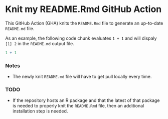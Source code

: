 # Knit my README.Rmd GitHub Action

This GitHub Action (GHA) knits the `README.Rmd` file to generate an
up-to-date `README.md` file. 


As an example, the following code chunk evaluates `1 + 1` and will
dispaly `[1] 2` in the `README.md` output file.

```r
1 + 1
```

### Notes

- The newly knit `README.md` file will have to get pull locally every
  time.

### TODO

- If the repository hosts an R package and that the latest of that
  package is needed to properly knit the `README.Rmd` file, then an
  additional installation step is needed.

